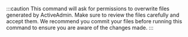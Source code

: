 :::caution
This command will ask for permissions to overwrite files generated by ActiveAdmin. Make sure to review the files carefully and accept them.
We recommend you commit your files before running this command to ensure you are aware of the changes made.
:::
